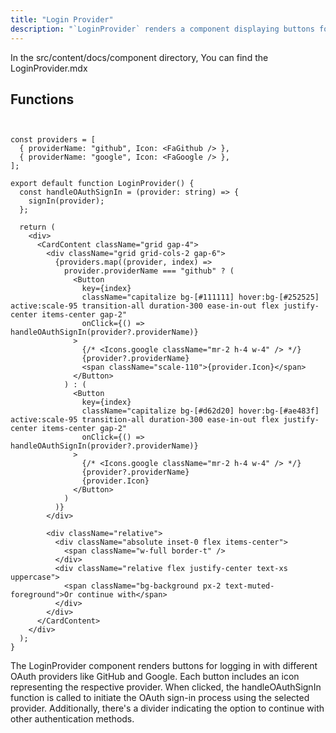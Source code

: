 ```yaml
---
title: "Login Provider"
description: "`LoginProvider` renders a component displaying buttons for GitHub and Google OAuth sign-in options, each with corresponding icons. Clicking these buttons triggers OAuth sign-in with the respective providers using the `signIn` function."
---
```


In the <Highlight>src/content/docs/component</Highlight> directory, You can find the <Highlight>LoginProvider.mdx</Highlight>

## Functions

```tsx:LoginProvider


const providers = [
  { providerName: "github", Icon: <FaGithub /> },
  { providerName: "google", Icon: <FaGoogle /> },
];

export default function LoginProvider() {
  const handleOAuthSignIn = (provider: string) => {
    signIn(provider);
  };

  return (
    <div>
      <CardContent className="grid gap-4">
        <div className="grid grid-cols-2 gap-6">
          {providers.map((provider, index) =>
            provider.providerName === "github" ? (
              <Button
                key={index}
                className="capitalize bg-[#111111] hover:bg-[#252525] active:scale-95 transition-all duration-300 ease-in-out flex justify-center items-center gap-2"
                onClick={() => handleOAuthSignIn(provider?.providerName)}
              >
                {/* <Icons.google className="mr-2 h-4 w-4" /> */}
                {provider?.providerName}
                <span className="scale-110">{provider.Icon}</span>
              </Button>
            ) : (
              <Button
                key={index}
                className="capitalize bg-[#d62d20] hover:bg-[#ae483f] active:scale-95 transition-all duration-300 ease-in-out flex justify-center items-center gap-2"
                onClick={() => handleOAuthSignIn(provider?.providerName)}
              >
                {/* <Icons.google className="mr-2 h-4 w-4" /> */}
                {provider?.providerName}
                {provider.Icon}
              </Button>
            )
          )}
        </div>

        <div className="relative">
          <div className="absolute inset-0 flex items-center">
            <span className="w-full border-t" />
          </div>
          <div className="relative flex justify-center text-xs uppercase">
            <span className="bg-background px-2 text-muted-foreground">Or continue with</span>
          </div>
        </div>
      </CardContent>
    </div>
  );
}

```
The LoginProvider component renders buttons for logging in with different OAuth providers like GitHub and Google. Each button includes an icon representing the respective provider. When clicked, the handleOAuthSignIn function is called to initiate the OAuth sign-in process using the selected provider. Additionally, there's a divider indicating the option to continue with other authentication methods.